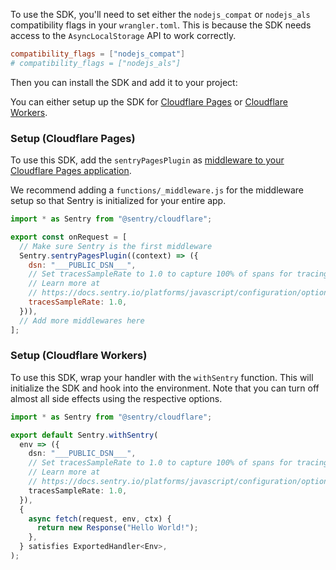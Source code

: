 To use the SDK, you'll need to set either the `nodejs_compat` or `nodejs_als` compatibility flags in your `wrangler.toml`. This is because the SDK
needs access to the `AsyncLocalStorage` API to work correctly.

```toml {filename:wrangler.toml}
compatibility_flags = ["nodejs_compat"]
# compatibility_flags = ["nodejs_als"]
```

Then you can install the SDK and add it to your project:

You can either setup up the SDK for [Cloudflare Pages](#setup-cloudflare-pages) or
[Cloudflare Workers](#setup-cloudflare-workers).

### Setup (Cloudflare Pages)

To use this SDK, add the `sentryPagesPlugin` as
[middleware to your Cloudflare Pages application](https://developers.cloudflare.com/pages/functions/middleware/).

We recommend adding a `functions/_middleware.js` for the middleware setup so that Sentry is initialized for your entire
app.

```javascript {filename:functions/_middleware.js}
import * as Sentry from "@sentry/cloudflare";

export const onRequest = [
  // Make sure Sentry is the first middleware
  Sentry.sentryPagesPlugin((context) => ({
    dsn: "___PUBLIC_DSN___",
    // Set tracesSampleRate to 1.0 to capture 100% of spans for tracing.
    // Learn more at
    // https://docs.sentry.io/platforms/javascript/configuration/options/#traces-sample-rate
    tracesSampleRate: 1.0,
  })),
  // Add more middlewares here
];
```

### Setup (Cloudflare Workers)

To use this SDK, wrap your handler with the `withSentry` function. This will initialize the SDK and hook into the
environment. Note that you can turn off almost all side effects using the respective options.

```typescript {filename:index.ts}
import * as Sentry from "@sentry/cloudflare";

export default Sentry.withSentry(
  env => ({
    dsn: "___PUBLIC_DSN___",
    // Set tracesSampleRate to 1.0 to capture 100% of spans for tracing.
    // Learn more at
    // https://docs.sentry.io/platforms/javascript/configuration/options/#traces-sample-rate
    tracesSampleRate: 1.0,
  }),
  {
    async fetch(request, env, ctx) {
      return new Response("Hello World!");
    },
  } satisfies ExportedHandler<Env>,
);
```
